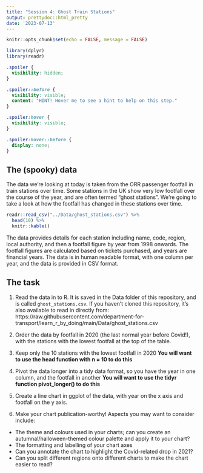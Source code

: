 ```yaml
---
title: "Session 4: Ghost Train Stations"
output: prettydoc::html_pretty
date: '2023-07-13'
---
```


<style type="text/css">
.main-container {
  max-width: 1800px !important;
  margin-left: auto;
  margin-right: auto;
}
</style>

```r
knitr::opts_chunk$set(echo = FALSE, message = FALSE)
```

```r
library(dplyr)
library(readr)

```

```css
.spoiler {
  visibility: hidden;
}

.spoiler::before {
  visibility: visible;
  content: "HINT! Hover me to see a hint to help on this step."
}

.spoiler:hover {
  visibility: visible;
}

.spoiler:hover::before {
  display: none;
}
```

## The (spooky) data

The data we're looking at today is taken from the ORR passenger footfall in train stations over time. Some stations in the UK show very low footfall over the course of the year, and are often termed "ghost stations". We're going to take a look at how the footfall has changed in these stations over time. 


```r
readr::read_csv("../Data/ghost_stations.csv") %>%
  head(10) %>%
  knitr::kable()
```

The data provides details for each station including name, code, region, local authority, and then a footfall figure by year from 1998 onwards. The footfall figures are calculated based on tickets purchased, and years are financial years. The data is in human readable format, with one column per year, and the data is provided in CSV format.

## The task

1. Read the data in to R. It is saved in the Data folder of this repository, and is called `ghost_stations.csv`. If you haven't cloned this repository, it's also available to read in directly from: https://raw.githubusercontent.com/department-for-transport/learn_r_by_doing/main/Data/ghost_stations.csv

2. Order the data by footfall in 2020 (the last normal year before Covid!), with the stations with the lowest footfall at the top of the table.

3. Keep only the 10 stations with the lowest footfall in 2020 **[You will want to use the head function with n = 10 to do this]{.spoiler}**

4. Pivot the data longer into a tidy data format, so you have the year in one column, and the footfall in another 
**[You will want to use the tidyr function pivot_longer() to do this]{.spoiler}**

5. Create a line chart in ggplot of the data, with year on the x axis and footfall on the y axis.

6. Make your chart publication-worthy! Aspects you may want to consider include:

* The theme and colours used in your charts; can you create an autumnal/halloween-themed colour palette and apply it to your chart?
* The formatting and labelling of your chart axes
* Can you annotate the chart to highlight the Covid-related drop in 2021?
* Can you split different regions onto different charts to make the chart easier to read?


